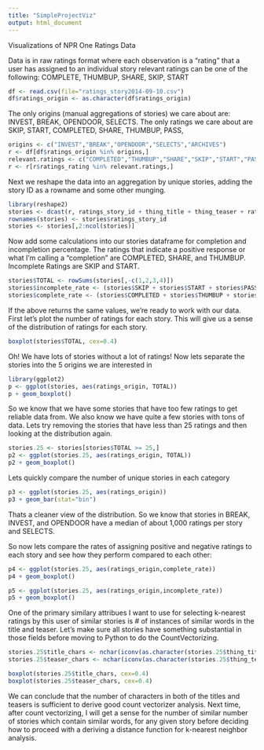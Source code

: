 ```yaml
---
title: "SimpleProjectViz"
output: html_document
---
```

Visualizations of NPR One Ratings Data

Data is in raw ratings format where each observation is a "rating" that a user has assigned to an individual story
relevant ratings can be one of the following: COMPLETE, THUMBUP, SHARE, SKIP, START

```r
df <- read.csv(file="ratings_story2014-09-10.csv")
df$ratings_origin <- as.character(df$ratings_origin)
```

The only origins (manual aggregations of stories) we care about are: INVEST, BREAK, OPENDOOR, SELECTS.  The only ratings we care about are SKIP, START, COMPLETED, SHARE, THUMBUP, PASS,

```r
origins <- c("INVEST","BREAK","OPENDOOR","SELECTS","ARCHIVES")
r <- df[df$ratings_origin %in% origins,]
relevant.ratings <- c("COMPLETED","THUMBUP","SHARE","SKIP","START","PASS")
r <- r[r$ratings_rating %in% relevant.ratings,]
```

Next we reshape the data into an aggregation by unique stories, adding the story ID as a rowname and some other munging.

```r
library(reshape2)
stories <- dcast(r, ratings_story_id + thing_title + thing_teaser + ratings_origin ~ ratings_rating, fun.aggregate=length)
rownames(stories) <- stories$ratings_story_id
stories <- stories[,2:ncol(stories)]
```


Now add some calculations into our stories dataframe for completion and incompletion percentage.  The ratings that indicate a positive response or what I'm calling a "completion" are COMPLETED, SHARE, and THUMBUP.  Incomplete Ratings are SKIP and START.

```r
stories$TOTAL <- rowSums(stories[,-c(1,2,3,4)])
stories$incomplete_rate <- (stories$SKIP + stories$START + stories$PASS) / stories$TOTAL
stories$complete_rate <- (stories$COMPLETED + stories$THUMBUP + stories$SHARE) / stories$TOTAL
```

If the above returns the same values, we're ready to work with our data.  First let's plot the number of ratings for each story. This will give us a sense of the distribution of ratings for each story.

```r
boxplot(stories$TOTAL, cex=0.4)
```

Oh! We have lots of stories without a lot of ratings! Now lets separate the stories into the 5 origins we are interested in

```r
library(ggplot2)
p <- ggplot(stories, aes(ratings_origin, TOTAL))
p + geom_boxplot()
```

So we know that we have some stories that have too few ratings to get reliable data from. We also know we have quite a few stories with tons of data. Lets try removing the stories that have less than 25 ratings and then looking at the distribution again.

```r
stories.25 <- stories[stories$TOTAL >= 25,]
p2 <- ggplot(stories.25, aes(ratings_origin, TOTAL))
p2 + geom_boxplot()
```

Lets quickly compare the number of unique stories in each category

```r
p3 <- ggplot(stories.25, aes(ratings_origin))
p3 + geom_bar(stat="bin")
```

Thats a cleaner view of the distribution.  So we know that stories in BREAK, INVEST, and OPENDOOR have a median of about 1,000 ratings per story and SELECTS. 

So now lets compare the rates of assigning positive and negative ratings to each story and see how they perform compared to each other:

```r
p4 <- ggplot(stories.25, aes(ratings_origin,complete_rate))
p4 + geom_boxplot()

p5 <- ggplot(stories.25, aes(ratings_origin,incomplete_rate))
p5 + geom_boxplot()
```

One of the primary similary attribues I want to use for selecting k-nearest ratings by this user of similar stories is # of instances of similar words in the title and teaser. Let's make sure all stories have something substantial in those fields before moving to Python to do the CountVectorizing.

```r

stories.25$title_chars <- nchar(iconv(as.character(stories.25$thing_title, "latin1","UTF-8")))
stories.25$teaser_chars <- nchar(iconv(as.character(stories.25$thing_teaser,"latin1","UTF-8")))

boxplot(stories.25$title_chars, cex=0.4)
boxplot(stories.25$teaser_chars, cex=0.4)
```

We can conclude that the number of characters in both of the titles and teasers is sufficient to derive good count vectorizer analysis. Next time, after count vectorizing, I will get a sense for the number of similar number of stories which contain similar words, for any given story before deciding how to proceed with a deriving a distance function for k-nearest neighbor analysis.
